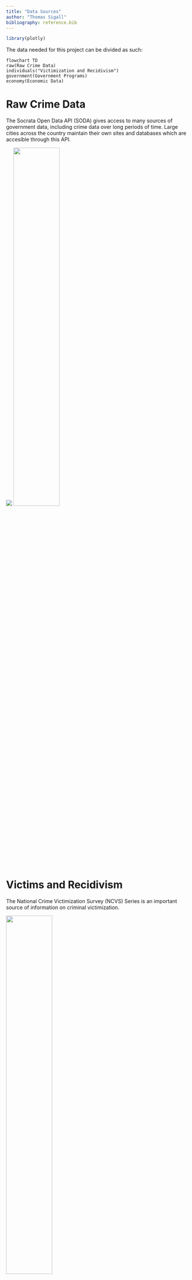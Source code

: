 ```yaml
---
title: "Data Sources"
author: "Thomas Sigall"
bibliography: reference.bib
---
```

```r
library(plotly)
```

The data needed for this project can be divided as such:
```mermaid
flowchart TD
raw(Raw Crime Data)
individuals("Victimization and Recidivism")
government(Government Programs) 
economy(Economic Data)

```

# Raw Crime Data
The Socrata Open Data API (SODA) gives access to many sources of government data, including crime data over long periods of time. Large cities across the country maintain their own sites and databases which are accesible through this API.

[![](data/chicago-data-portal.png)](https://data.cityofchicago.org/)
[![](data/nyc-open-data-logo.svg){width=50%}](https://opendata.cityofnewyork.us/)

# Victims and Recidivism
The National Crime Victimization Survey (NCVS) Series is an important source of information on criminal victimization.

[![](data/NCVS-Logo.jpeg){width=50% fig-align="center"}](https://bjs.ojp.gov/data-collection/ncvs)

Other more specific studies such as "Gender, Mental Illness, and Crime in the United States" [@thompson_gender_2011] help to give more detail on why crimes were commited by getting more detail on the individuals who commited them. In addition there is a useful [dataset](https://data.ojp.usdoj.gov/Courts/NIJ-s-Recidivism-Challenge-Full-Dataset/ynf5-u8nk) published by the Department of Justice with recidivism data, meaning data specifically looking at which criminals commit crimes again once they are out of prison and which ones do not. 

# Government Programs
Detailed time-series data is not critical here, but rather an understanding of which government programs were executed at what times and by which levels of government. This information provides context to the other datasets such as those on raw crime stats. An important part of the analysis will be comparing the raw data before, during and after these government programs.

# Economic Data
Economic data can be accessed in similar ways as crime data, as the data needed for this project is maintained by the government. For example, comparing unemployment rate against crime rate could be a useful comparison. This unemployment data would be obtained from [FRED](https://fred.stlouisfed.org/). An example with data from [here](https://fred.stlouisfed.org/series/UNRATE) can be seen below. 

```r
unrate <- read.csv("data/UNRATE.csv")

plot_ly(x = unrate$DATE, y = unrate$UNRATE, type = 'scatter', mode = 'lines') %>%
  layout(title = "United States Unemployment Rate Over Time",
         xaxis = list(title = "Date"),
         yaxis = list(title = "Unemployment Rate"))
```

# References